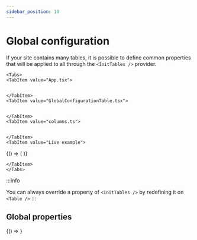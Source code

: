 ```yaml
---
sidebar_position: 10
---
```



# Global configuration

If your site contains many tables, it is possible to define common properties that will be applied to all through the `<InitTables />` provider.

```mdx-code-block
<Tabs>
<TabItem value="App.tsx">
```

```tsx file=../src/examples/global-configuration/App.tsx#L7-L21

```

```mdx-code-block
</TabItem>
<TabItem value="GlobalConfigurationTable.tsx">
```

```tsx file=../src/examples/global-configuration/GlobalConfiguration1Table.tsx#L6-L9

```

```mdx-code-block
</TabItem>
<TabItem value="columns.ts">
```

```tsx file=../src/examples/global-configuration/columns.ts#L4-L10

```

```mdx-code-block
</TabItem>
<TabItem value="Live example">
```

<BrowserOnly>
    {() => (
        <App>
            <GlobalConfiguration1Table />
        </App>
    )}
</BrowserOnly>

```mdx-code-block
</TabItem>
</Tabs>
```

:::info

You can always override a property of `<InitTables />` by redefining it on `<Table />`
:::

## Global properties

<BrowserOnly>{() => <ApiTable data={globalProps} />}</BrowserOnly>
